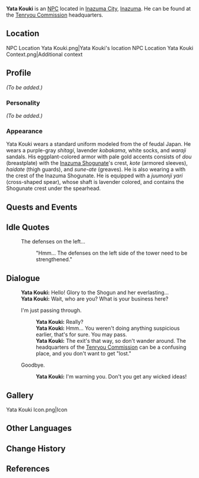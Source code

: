 {{Meta
<!-- REMOVE THIS TEMPLATE AFTER ADDING MISSING INFO -->
|missing_NPC_profile  = yes
}}
{{Character Infobox
|type             = NPC
|image            = NPC Yata Kouki.png
|realname         = 
|region           = Inazuma
|affiliation      = Tenryou Commission
|title            = Yoriki
|voiceEN          = [https://www.voicemoto.com/ June Yoon]<ref>Twitter: [https://twitter.com/voicemoto/status/1451666176736575488 EN VA Self Announcement]</ref>
|voiceCN          = 
|voiceJP          = 
}}
'''Yata Kouki''' {{Lang|ja=矢田幸喜}} is an [[NPC]] located in [[Inazuma City]], [[Inazuma]]. He can be found at the [[Tenryou Commission]] headquarters.

==Location==
<gallery>
NPC Location Yata Kouki.png|Yata Kouki's location
NPC Location Yata Kouki Context.png|Additional context
</gallery>

==Profile==
<!-- detailed story/lore information goes here -->
''(To be added.)''

===Personality===
''(To be added.)''

===Appearance===
Yata Kouki wears a standard uniform modeled from the {{Lang|''ashigaru''|ja=足軽}} of feudal Japan. He wears a purple-gray ''shitagi'', lavender ''kobakama'', white socks, and ''waraji'' sandals. His eggplant-colored armor with pale gold accents consists of ''dou'' (breastplate) with the [[Inazuma Shogunate]]'s crest, ''kote'' (armored sleeves), ''haidate'' (thigh guards), and ''sune-ate'' (greaves). He is also wearing a {{Lang|''jingasa''|ja=陣笠}} with the crest of the Inazuma Shogunate. He is equipped with a ''juumonji yari'' (cross-shaped spear), whose shaft is lavender colored, and contains the Shogunate crest under the spearhead.

==Quests and Events==
{{Quests and Events}}

==Idle Quotes==
{{Dialogue start}}
: {{DIcon|Idle}} The defenses on the left...
:: {{A|VO Yata Kouki 01.ogg}} "Hmm... The defenses on the left side of the tower need to be strengthened."
{{Dialogue end}}

==Dialogue==
{{Dialogue start}}
:'''Yata Kouki:''' Hello! Glory to the Shogun and her everlasting...
:'''Yata Kouki:''' Wait, who are you? What is your business here?
:{{DIcon}} I'm just passing through.
::'''Yata Kouki:''' Really?
::'''Yata Kouki:''' Hmm... You weren't doing anything suspicious earlier, that's for sure. You may pass.
::'''Yata Kouki:''' The exit's that way, so don't wander around. The headquarters of the [[Tenryou Commission]] can be a confusing place, and you don't want to get "lost."
:{{DIcon}} Goodbye.
::'''Yata Kouki:''' I'm warning you. Don't you get any wicked ideas!
{{Dialogue end}}

==Gallery==
<gallery>
Yata Kouki Icon.png|Icon
</gallery>

==Other Languages==
{{Other Languages
|default_hidden = 1
|en      = Yata Kouki
|zhs     = 矢田幸喜
|zhs_rm  = Shǐtián Xìngxǐ
|zht     = 矢田幸喜
|zht_rm  = Shǐtián Xìngxǐ
|ja      = 矢田幸喜
|ja_rm   = Yata Kouki
|ko      = 야타 코키
|ko_rm   = Yata Koki
|es      = Yata Kouki
|fr      = Yata Kouki
|ru      = Ята Коки
|th      = Yata Kouki
|vi      = Yata Kouki
|de      = Yata Kouki
|id      = Yata Kouki
|pt      = Yata Kouki
|tr      = Yata Kouki
|it      = Yata Kouki
}}

==Change History==
{{Change History|2.0}}

==References==
{{Reflist}}
